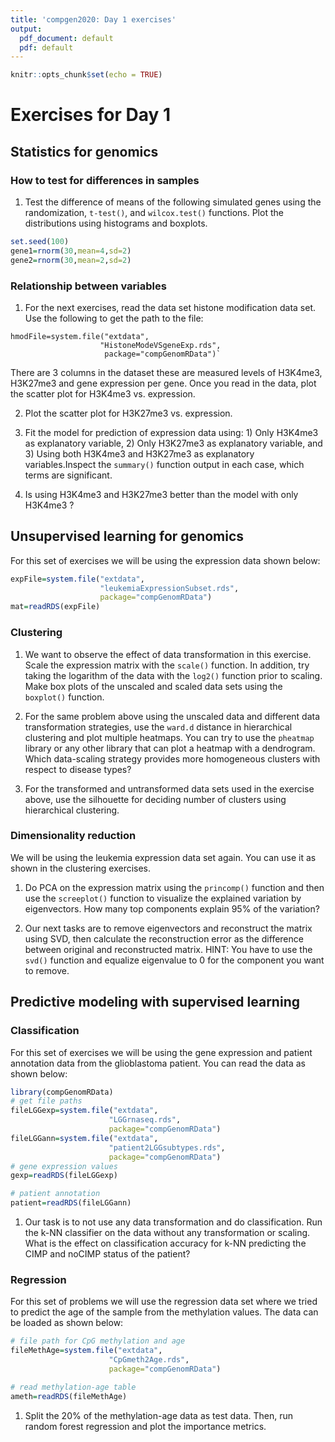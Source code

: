 ```yaml
---
title: 'compgen2020: Day 1 exercises'
output:
  pdf_document: default
  pdf: default
---
```


```r
knitr::opts_chunk$set(echo = TRUE)
```

# Exercises for Day 1

## Statistics for genomics 

### How to test for differences in samples
1. Test the difference of means of the following simulated genes
using the randomization, `t-test()`, and `wilcox.test()` functions.
Plot the distributions using histograms and boxplots.  
```r
set.seed(100)
gene1=rnorm(30,mean=4,sd=2)
gene2=rnorm(30,mean=2,sd=2)

```

### Relationship between variables

1. For the next exercises, read the data set histone modification data set. Use the following to get the path to the file:
```
hmodFile=system.file("extdata",
                    "HistoneModeVSgeneExp.rds",
                     package="compGenomRData")`
```
There are 3 columns in the dataset these are measured levels of H3K4me3,
H3K27me3 and gene expression per gene. Once you read in the data, plot the scatter plot for H3K4me3 vs. expression. 

2. Plot the scatter plot for H3K27me3 vs. expression.  

3. Fit the model for prediction of expression data using: 1) Only H3K4me3 as explanatory variable, 2) Only H3K27me3 as explanatory variable, and 3) Using both H3K4me3 and H3K27me3 as explanatory variables.Inspect the `summary()` function output in each case, which terms are significant. 

4. Is using H3K4me3 and H3K27me3 better than the model with only H3K4me3 ? 


## Unsupervised learning for genomics 
For this set of exercises we will be using the expression data shown below:
```r
expFile=system.file("extdata",
                    "leukemiaExpressionSubset.rds",
                    package="compGenomRData")
mat=readRDS(expFile)

```


### Clustering

1. We want to observe the effect of data transformation in this exercise. Scale the expression matrix with the `scale()` function. In addition, try taking the logarithm of the data with the `log2()` function prior to scaling. Make box plots of the unscaled and scaled data sets using the `boxplot()` function. 

2. For the same problem above using the unscaled data and different data transformation strategies, use the `ward.d` distance in hierarchical clustering and plot multiple heatmaps. You can try to use the `pheatmap` library or any other library that can plot a heatmap with a dendrogram. Which data-scaling strategy provides more homogeneous clusters with respect to disease types?

3. For the transformed and untransformed data sets used in the exercise above, use the silhouette for deciding number of clusters using hierarchical clustering. 


### Dimensionality reduction
We will be using the leukemia expression data set again. You can use it as shown in the clustering exercises.

1. Do PCA on the expression matrix using the `princomp()` function and then use the `screeplot()` function to visualize the explained variation by eigenvectors. How many top components explain 95% of the variation?  

2. Our next tasks are to remove eigenvectors and reconstruct the matrix using SVD, then calculate the reconstruction error as the difference between original and reconstructed matrix. HINT: You have to use the `svd()` function and equalize eigenvalue to $0$ for the component you want to remove. 

## Predictive modeling with supervised learning 

### Classification 
For this set of exercises we will be using the gene expression and patient annotation data from the glioblastoma patient. You can read the data as shown below:
```r
library(compGenomRData)
# get file paths
fileLGGexp=system.file("extdata",
                      "LGGrnaseq.rds",
                      package="compGenomRData")
fileLGGann=system.file("extdata",
                      "patient2LGGsubtypes.rds",
                      package="compGenomRData")
# gene expression values
gexp=readRDS(fileLGGexp)

# patient annotation
patient=readRDS(fileLGGann)

```

1. Our task is to not use any data transformation and do classification. Run the k-NN classifier on the data without any transformation or scaling. What is the effect on classification accuracy for k-NN predicting the CIMP and noCIMP status of the patient? 

### Regression
For this set of problems we will use the regression data set where we tried to predict the age of the sample from the methylation values. The data can be loaded as shown below: 
```r
# file path for CpG methylation and age
fileMethAge=system.file("extdata",
                      "CpGmeth2Age.rds",
                      package="compGenomRData")

# read methylation-age table
ameth=readRDS(fileMethAge)
```

1. Split the 20% of the methylation-age data as test data. Then, run random forest regression and plot the importance metrics. 


